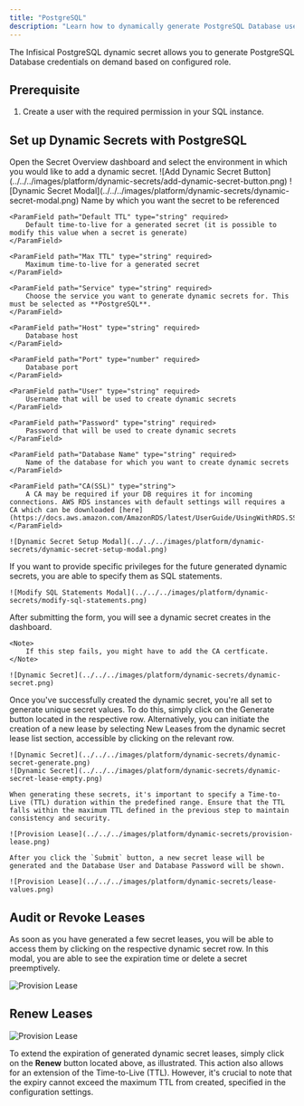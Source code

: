 ```yaml
---
title: "PostgreSQL"
description: "Learn how to dynamically generate PostgreSQL Database user passwords."
---
```


The Infisical PostgreSQL dynamic secret allows you to generate PostgreSQL Database credentials on demand based on configured role.

## Prerequisite

1. Create a user with the required permission in your SQL instance.


## Set up Dynamic Secrets with PostgreSQL

<Steps>
  <Step title="Open Secret Overview Dashboard">
	Open the Secret Overview dashboard and select the environment in which you would like to add a dynamic secret.
  </Step>
  <Step title="Click on the `Add Dynamic Secret` button">
	![Add Dynamic Secret Button](../../../images/platform/dynamic-secrets/add-dynamic-secret-button.png)
  </Step>
  <Step title="Select `SQL Database`">
	![Dynamic Secret Modal](../../../images/platform/dynamic-secrets/dynamic-secret-modal.png)
  </Step>
  <Step title="Provide the inputs for dynamic secret parameters">
	<ParamField path="Secret Name" type="string" required>
		Name by which you want the secret to be referenced
	</ParamField>

	<ParamField path="Default TTL" type="string" required>
		Default time-to-live for a generated secret (it is possible to modify this value when a secret is generate)
	</ParamField>

	<ParamField path="Max TTL" type="string" required>
		Maximum time-to-live for a generated secret
	</ParamField>

	<ParamField path="Service" type="string" required>
		Choose the service you want to generate dynamic secrets for. This must be selected as **PostgreSQL**.
	</ParamField>

	<ParamField path="Host" type="string" required>
		Database host
	</ParamField>

	<ParamField path="Port" type="number" required>
		Database port
	</ParamField>

	<ParamField path="User" type="string" required>
		Username that will be used to create dynamic secrets
	</ParamField>

	<ParamField path="Password" type="string" required>
		Password that will be used to create dynamic secrets
	</ParamField>

	<ParamField path="Database Name" type="string" required>
		Name of the database for which you want to create dynamic secrets
	</ParamField>
 
	<ParamField path="CA(SSL)" type="string">
		A CA may be required if your DB requires it for incoming connections. AWS RDS instances with default settings will requires a CA which can be downloaded [here](https://docs.aws.amazon.com/AmazonRDS/latest/UserGuide/UsingWithRDS.SSL.html#UsingWithRDS.SSL.CertificatesAllRegions).
	</ParamField>

	![Dynamic Secret Setup Modal](../../../images/platform/dynamic-secrets/dynamic-secret-setup-modal.png)

  </Step>
  <Step title="(Optional) Modify SQL Statements">
  	If you want to provide specific privileges for the future generated dynamic secrets, you are able to specify them as SQL statements. 

	![Modify SQL Statements Modal](../../../images/platform/dynamic-secrets/modify-sql-statements.png)
  </Step>
  <Step title="Click `Submit`">
  	After submitting the form, you will see a dynamic secret creates in the dashboard. 

	<Note>
		If this step fails, you might have to add the CA certficate. 
	</Note>

	![Dynamic Secret](../../../images/platform/dynamic-secrets/dynamic-secret.png)
  </Step>
  <Step title="Generate dynamic secrets">
	Once you've successfully created the dynamic secret, you're all set to generate unique secret values. To do this, simply click on the Generate button located in the respective row. Alternatively, you can initiate the creation of a new lease by selecting New Leases from the dynamic secret lease list section, accessible by clicking on the relevant row.

	![Dynamic Secret](../../../images/platform/dynamic-secrets/dynamic-secret-generate.png)
	![Dynamic Secret](../../../images/platform/dynamic-secrets/dynamic-secret-lease-empty.png)

	When generating these secrets, it's important to specify a Time-to-Live (TTL) duration within the predefined range. Ensure that the TTL falls within the maximum TTL defined in the previous step to maintain consistency and security.

	![Provision Lease](../../../images/platform/dynamic-secrets/provision-lease.png)

	After you click the `Submit` button, a new secret lease will be generated and the Database User and Database Password will be shown. 

	![Provision Lease](../../../images/platform/dynamic-secrets/lease-values.png)
  </Step>
</Steps>

## Audit or Revoke Leases
As soon as you have generated a few secret leases, you will be able to access them by clicking on the respective dynamic secret row. In this modal, you are able to see the expiration time or delete a secret preemptively.

![Provision Lease](../../../images/platform/dynamic-secrets/lease-data.png)

## Renew Leases

![Provision Lease](../../../images/platform/dynamic-secrets/dynamic-secret-lease-renew.png)

To extend the expiration of generated dynamic secret leases, simply click on the **Renew** button located above, as illustrated. This action also allows for an extension of the Time-to-Live (TTL). 
However, it's crucial to note that the expiry cannot exceed the maximum TTL from created, specified in the configuration settings.
